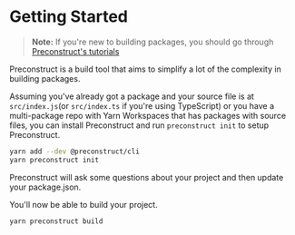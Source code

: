 # Getting Started

> **Note:** If you're new to building packages, you should go through [Preconstruct's tutorials](/tutorials)

Preconstruct is a build tool that aims to simplify a lot of the complexity in building packages.

Assuming you've already got a package and your source file is at `src/index.js`(or `src/index.ts` if you're using TypeScript) or you have a multi-package repo with Yarn Workspaces that has packages with source files, you can install Preconstruct and run `preconstruct init` to setup Preconstruct.

```bash
yarn add --dev @preconstruct/cli
yarn preconstruct init
```

Preconstruct will ask some questions about your project and then update your package.json.

You'll now be able to build your project.

```bash
yarn preconstruct build
```

